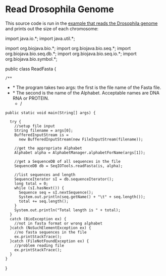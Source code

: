 = Read Drosophila Genome =

This source code is run in the [[BioJava:Performance|example that reads the Drosophila genome]] and prints out the size of each chromosome:

<java>
import java.io.*;
import java.util.*;

import org.biojava.bio.*;
import org.biojava.bio.seq.*;
import org.biojava.bio.seq.db.*;
import org.biojava.bio.seq.io.*;
import org.biojava.bio.symbol.*;

public class ReadFasta {

 /**
* * The program takes two args: the first is the file name of the Fasta file.
* * The second is the name of the Alphabet. Acceptable names are DNA RNA or PROTEIN.
**/
 public static void main(String[] args) {

   try {
     //setup file input
     String filename = args[0];
     BufferedInputStream is =
       new BufferedInputStream(new FileInputStream(filename));


     //get the appropriate Alphabet
     Alphabet alpha = AlphabetManager.alphabetForName(args[1]);

     //get a SequenceDB of all sequences in the file
     SequenceDB db = SeqIOTools.readFasta(is, alpha);

     //list sequences and length
     SequenceIterator sI = db.sequenceIterator();
     long total = 0;
     while (sI.hasNext()) {
       Sequence seq = sI.nextSequence();
       System.out.println(seq.getName() + "\t" + seq.length());
       total += seq.length();
     }
     System.out.println("Total length is " + total);
   }
   catch (BioException ex) {
     //not in fasta format or wrong alphabet
   }catch (NoSuchElementException ex) {
     //no fasta sequences in the file
     ex.printStackTrace();
   }catch (FileNotFoundException ex) {
     //problem reading file
     ex.printStackTrace();
   }
 }
}
</java>